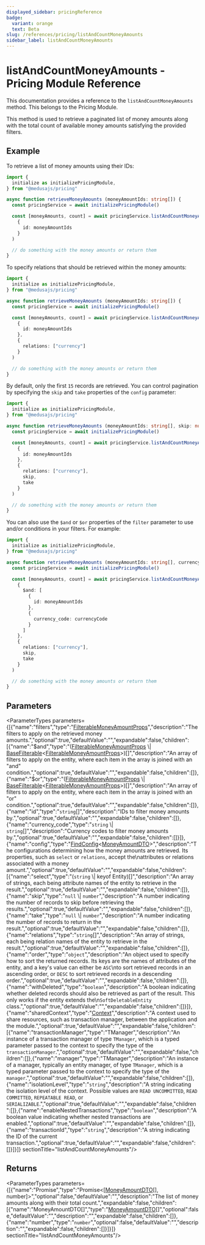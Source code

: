 ```yaml
---
displayed_sidebar: pricingReference
badge:
  variant: orange
  text: Beta
slug: /references/pricing/listAndCountMoneyAmounts
sidebar_label: listAndCountMoneyAmounts
---
```



# listAndCountMoneyAmounts - Pricing Module Reference

This documentation provides a reference to the `listAndCountMoneyAmounts` method. This belongs to the Pricing Module.

This method is used to retrieve a paginated list of money amounts along with the total count of available money amounts satisfying the provided filters.

## Example

To retrieve a list of money amounts using their IDs:

```ts
import {
  initialize as initializePricingModule,
} from "@medusajs/pricing"

async function retrieveMoneyAmounts (moneyAmountIds: string[]) {
  const pricingService = await initializePricingModule()

  const [moneyAmounts, count] = await pricingService.listAndCountMoneyAmounts(
    {
      id: moneyAmountIds
    }
  )

  // do something with the money amounts or return them
}
```

To specify relations that should be retrieved within the money amounts:

```ts
import {
  initialize as initializePricingModule,
} from "@medusajs/pricing"

async function retrieveMoneyAmounts (moneyAmountIds: string[]) {
  const pricingService = await initializePricingModule()

  const [moneyAmounts, count] = await pricingService.listAndCountMoneyAmounts(
    {
      id: moneyAmountIds
    },
    {
      relations: ["currency"]
    }
  )

  // do something with the money amounts or return them
}
```

By default, only the first `15` records are retrieved. You can control pagination by specifying the `skip` and `take` properties of the `config` parameter:

```ts
import {
  initialize as initializePricingModule,
} from "@medusajs/pricing"

async function retrieveMoneyAmounts (moneyAmountIds: string[], skip: number, take: number) {
  const pricingService = await initializePricingModule()

  const [moneyAmounts, count] = await pricingService.listAndCountMoneyAmounts(
    {
      id: moneyAmountIds
    },
    {
      relations: ["currency"],
      skip,
      take
    }
  )

  // do something with the money amounts or return them
}
```

You can also use the `$and` or `$or` properties of the `filter` parameter to use and/or conditions in your filters. For example:

```ts
import {
  initialize as initializePricingModule,
} from "@medusajs/pricing"

async function retrieveMoneyAmounts (moneyAmountIds: string[], currencyCode: string[], skip: number, take: number) {
  const pricingService = await initializePricingModule()

  const [moneyAmounts, count] = await pricingService.listAndCountMoneyAmounts(
    {
      $and: [
        {
          id: moneyAmountIds
        },
        {
          currency_code: currencyCode
        }
      ]
    },
    {
      relations: ["currency"],
      skip,
      take
    }
  )

  // do something with the money amounts or return them
}
```

## Parameters

<ParameterTypes parameters={[{"name":"filters","type":"[FilterableMoneyAmountProps](../../interfaces/pricing.FilterableMoneyAmountProps.mdx)","description":"The filters to apply on the retrieved money amounts.","optional":true,"defaultValue":"","expandable":false,"children":[{"name":"$and","type":"([FilterableMoneyAmountProps](../../interfaces/pricing.FilterableMoneyAmountProps.mdx) \\| [BaseFilterable](../../interfaces/pricing.BaseFilterable.mdx)&#60;[FilterableMoneyAmountProps](../../interfaces/pricing.FilterableMoneyAmountProps.mdx)&#62;)[]","description":"An array of filters to apply on the entity, where each item in the array is joined with an \"and\" condition.","optional":true,"defaultValue":"","expandable":false,"children":[]},{"name":"$or","type":"([FilterableMoneyAmountProps](../../interfaces/pricing.FilterableMoneyAmountProps.mdx) \\| [BaseFilterable](../../interfaces/pricing.BaseFilterable.mdx)&#60;[FilterableMoneyAmountProps](../../interfaces/pricing.FilterableMoneyAmountProps.mdx)&#62;)[]","description":"An array of filters to apply on the entity, where each item in the array is joined with an \"or\" condition.","optional":true,"defaultValue":"","expandable":false,"children":[]},{"name":"id","type":"`string`[]","description":"IDs to filter money amounts by.","optional":true,"defaultValue":"","expandable":false,"children":[]},{"name":"currency_code","type":"`string` \\| `string`[]","description":"Currency codes to filter money amounts by.","optional":true,"defaultValue":"","expandable":false,"children":[]}]},{"name":"config","type":"[FindConfig](../../interfaces/pricing.FindConfig.mdx)&#60;[MoneyAmountDTO](../../interfaces/pricing.MoneyAmountDTO.mdx)&#62;","description":"The configurations determining how the money amounts are retrieved. Its properties, such as `select` or `relations`, accept the\nattributes or relations associated with a money amount.","optional":true,"defaultValue":"","expandable":false,"children":[{"name":"select","type":"(`string` \\| keyof Entity)[]","description":"An array of strings, each being attribute names of the entity to retrieve in the result.","optional":true,"defaultValue":"","expandable":false,"children":[]},{"name":"skip","type":"`null` \\| `number`","description":"A number indicating the number of records to skip before retrieving the results.","optional":true,"defaultValue":"","expandable":false,"children":[]},{"name":"take","type":"`null` \\| `number`","description":"A number indicating the number of records to return in the result.","optional":true,"defaultValue":"","expandable":false,"children":[]},{"name":"relations","type":"`string`[]","description":"An array of strings, each being relation names of the entity to retrieve in the result.","optional":true,"defaultValue":"","expandable":false,"children":[]},{"name":"order","type":"`object`","description":"An object used to specify how to sort the returned records. Its keys are the names of attributes of the entity, and a key's value can either be `ASC`\nto sort retrieved records in an ascending order, or `DESC` to sort retrieved records in a descending order.","optional":true,"defaultValue":"","expandable":false,"children":[]},{"name":"withDeleted","type":"`boolean`","description":"A boolean indicating whether deleted records should also be retrieved as part of the result. This only works if the entity extends the\n`SoftDeletableEntity` class.","optional":true,"defaultValue":"","expandable":false,"children":[]}]},{"name":"sharedContext","type":"[Context](../../interfaces/pricing.Context.mdx)","description":"A context used to share resources, such as transaction manager, between the application and the module.","optional":true,"defaultValue":"","expandable":false,"children":[{"name":"transactionManager","type":"TManager","description":"An instance of a transaction manager of type `TManager`, which is a typed parameter passed to the context to specify the type of the `transactionManager`.","optional":true,"defaultValue":"","expandable":false,"children":[]},{"name":"manager","type":"TManager","description":"An instance of a manager, typically an entity manager, of type `TManager`, which is a typed parameter passed to the context to specify the type of the `manager`.","optional":true,"defaultValue":"","expandable":false,"children":[]},{"name":"isolationLevel","type":"`string`","description":"A string indicating the isolation level of the context. Possible values are `READ UNCOMMITTED`, `READ COMMITTED`, `REPEATABLE READ`, or `SERIALIZABLE`.","optional":true,"defaultValue":"","expandable":false,"children":[]},{"name":"enableNestedTransactions","type":"`boolean`","description":"A boolean value indicating whether nested transactions are enabled.","optional":true,"defaultValue":"","expandable":false,"children":[]},{"name":"transactionId","type":"`string`","description":"A string indicating the ID of the current transaction.","optional":true,"defaultValue":"","expandable":false,"children":[]}]}]}  sectionTitle="listAndCountMoneyAmounts"/>

## Returns

<ParameterTypes parameters={[{"name":"Promise","type":"Promise&#60;[[MoneyAmountDTO](../../interfaces/pricing.MoneyAmountDTO.mdx)[], number]&#62;","optional":false,"defaultValue":"","description":"The list of money amounts along with their total count.","expandable":false,"children":[{"name":"MoneyAmountDTO[]","type":"[MoneyAmountDTO](../../interfaces/pricing.MoneyAmountDTO.mdx)[]","optional":false,"defaultValue":"","description":"","expandable":false,"children":[]},{"name":"number","type":"`number`","optional":false,"defaultValue":"","description":"","expandable":false,"children":[]}]}]}  sectionTitle="listAndCountMoneyAmounts"/>
